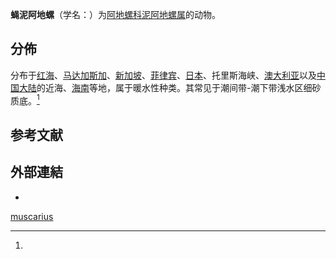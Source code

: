 {{Speciesbox
| taxon = Limulatys muscarius
| authority = Gould, 1859
}}

'''蝇泥阿地螺'''（学名：{{lang|la|''Limulatys muscarius''}}）为[[阿地螺科|阿地螺科]][[泥阿地螺属|泥阿地螺属]]的动物{{r|id10540|WoRMS_599209}}。

==分佈==
分布于[[红海|红海]]、[[马达加斯加|马达加斯加]]、[[新加坡|新加坡]]、[[菲律宾|菲律宾]]、[[日本|日本]]、托里斯海峡、[[澳大利亚|澳大利亚]]以及[[中国大陆|中国大陆]]的近海、[[海南|海南]]等地，属于暖水性种类。其常见于潮间带-潮下带浅水区细砂质底。<ref name='id10540'/>

==参考文献==
{{reflist|refs=
<ref name='id10540'>{{cite web| url =http://www.bioinfo.cn/db05/BjdwSpecies.php?action=view&id=10540| archiveurl =https://web.archive.org/web/20160305015748/http://www.bioinfo.cn/db05/BjdwSpecies.php?action=view&id=10540| title =蝇泥阿地螺| work =《中国动物物种编目数据库》| publisher =中国科学院微生物研究所| author =中国科学院动物研究所| archivedate =2016-03-05| accessdate =2017-11-11| deadurl =yes}}</ref>
<ref name="WoRMS_599209">{{WoRMS |id=599209 |last=Rosenberg |first=G. |year=2012 |title=Limulatys muscarius }}</ref>
}}

==外部連結==
* {{Wikispecies-inline|Limulatys muscarius}}
{{Taxonbar|from=Q3727857}}

[[Category:泥阿地螺属|muscarius]]


{{软体动物小作品}}